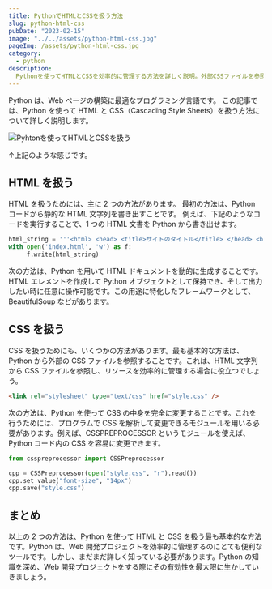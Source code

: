 ```yaml
---
title: PythonでHTMLとCSSを扱う方法
slug: python-html-css
pubDate: "2023-02-15"
image: "../../assets/python-html-css.jpg"
pageImg: /assets/python-html-css.jpg
category:
  - python
description:
  Pythonを使ってHTMLとCSSを効率的に管理する方法を詳しく説明。外部CSSファイルを参照したり、プログラムで変更するなど、Web開発で有効なツールです。
---
```



Python は、Web ページの構築に最適なプログラミング言語です。
この記事では、Python を使って HTML と CSS（Cascading Style Sheets）を扱う方法について詳しく説明します。

![Pyhtonを使ってHTMLとCSSを扱う](../../assets/python-html-css-image.jpg)

↑上記のような感じです。

## HTML を扱う

HTML を扱うためには、主に 2 つの方法があります。
最初の方法は、Python コードから静的な HTML 文字列を書き出すことです。
例えば、下記のようなコードを実行することで、1 つの HTML 文書を Python から書き出せます。

```python
html_string = '''<html> <head> <title>サイトのタイトル</title> </head> <body> <h1>これはサイトのタイトルです</h1> <p>このサイトの内容です。</p> </body> </html'''
with open('index.html', 'w') as f:
     f.write(html_string)
```

次の方法は、Python を用いて HTML ドキュメントを動的に生成することです。
HTML エレメントを作成して Python オブジェクトとして保持でき、そして出力したい時に任意に操作可能です。この用途に特化したフレームワークとして、BeautifulSoup などがあります。

## CSS を扱う

CSS を扱うためにも、いくつかの方法があります。最も基本的な方法は、Python から外部の CSS ファイルを参照することです。これは、HTML 文字列から CSS ファイルを参照し、リソースを効率的に管理する場合に役立つでしょう。

```html
<link rel="stylesheet" type="text/css" href="style.css" />
```

次の方法は、Python を使って CSS の中身を完全に変更することです。これを行うためには、プログラムで CSS を解析して変更できるモジュールを用いる必要があります。例えば、CSSPREPROCESSOR というモジュールを使えば、Python コード内の CSS を容易に変更できます。

```python
from csspreprocessor import CSSPreprocessor

cpp = CSSPreprocessor(open("style.css", "r").read())
cpp.set_value("font-size", "14px")
cpp.save("style.css")
```

## まとめ

以上の 2 つの方法は、Python を使って HTML と CSS を扱う最も基本的な方法です。Python は、Web 開発プロジェクトを効率的に管理するのにとても便利なツールです。しかし、まだまだ詳しく知っている必要があります。Python の知識を深め、Web
開発プロジェクトをする際にその有効性を最大限に生かしていきましょう。
